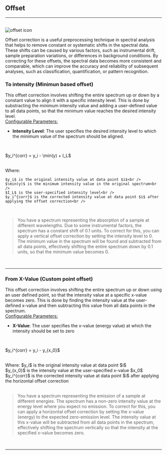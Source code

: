 
## Offset
<hr />
<br />
<Image src={`${imagePath}offset_icon.svg`} alt="offset icon" width={65} height={65} />

Offset correction is a useful preprocessing technique in spectral analysis that helps to remove constant or systematic shifts in the spectral data. These shifts can be caused by various factors, such as instrumental drift, sample preparation variations, or differences in background conditions. By correcting for these offsets, the spectral data becomes more consistent and comparable, which can improve the accuracy and reliability of subsequent analyses, such as classification, quantification, or pattern recognition.

### To intensity (Minimun based offset)

This offset correction involves shifting the entire spectrum up or down by a constant value to align it with a specific intensity level. This is done by substracting the minimum intensity value and adding a user-defined value to all data points, so that the minimum value reaches the desired intensity level.
<br />
<u>Configurable Parameters:</u>

- **Intensity Level**: The user specifies the desired intensity level to which the minimum value of the spectrum should be aligned.


<br />
<p style={{textAlign: 'center'}}>$y_i^{corr} = y_i - \min(y) + I_L$</p>
<br />
Where:

    $y_i$ is the original intensity value at data point $i$<br />
    $\min(y)$ is the minimum intensity value in the original spectrum<br />
    $I_L$ is the user-specified intensity level<br />
    $y_i^{corr}$ is the corrected intensity value at data point $i$ after applying the offset correction<br />
<br />

>You have a spectrum representing the absorption of a sample at different wavelengths. Due to some instrumental factors, the spectrum has a constant shift of 0.1 units. To correct for this, you can apply a vertical offset correction by setting the intensity level to 0. The minimum value in the spectrum will be found and subtracted from all data points, effectively shifting the entire spectrum down by 0.1 units, so that the minimum value becomes 0.
>
<br />
<hr />

### From X-Value (Custom point offset)

This offset correction involves shifting the entire spectrum up or down using an user defined point, so that the intensity value at a specific x-value becomes zero. This is done by finding the intensity value at the user-defined x-value and then subtracting this value from all data points in the spectrum.
<br />
<u>Configurable Parameters:</u>
<br />
- **X-Value**: The user specifies the x-value (energy value) at which the intensity should be set to zero

<br /> 
<p style={{textAlign: 'center'}}>$y_i^{corr} = y_i - y_{x_0}$</p> 
<br /> 
Where:
$y_i$ is the original intensity value at data point $i$<br />
$y_{x_0}$ is the intensity value at the user-specified x-value $x_0$<br />
$y_i^{corr}$ is the corrected intensity value at data point $i$ after applying the horizontal offset correction<br />
<br />

>You have a spectrum representing the emission of a sample at different energies. The spectrum has a non-zero intensity value at the energy level where you expect no emission. To correct for this, you can apply a horizontal offset correction by setting the x-value (energy) to the expected zero-emission level. The intensity value at this x-value will be subtracted from all data points in the spectrum, effectively shifting the spectrum vertically so that the intensity at the specified x-value becomes zero.
>


<br />
<hr />
<br />
<ImageLink href="/preprocessing/standardize" image={{alt: "standardize icon", src: `${imagePath}standardization_icon.svg`}} text="Standardize" />
<br />
<ImageLink href="/preprocessing/baseline-correction" image={{alt: "baseline icon", src: `${imagePath}baseline_icon.svg`}} text="Baseline" />
<br />
<ImageLink href="/preprocessing/smooth" image={{alt: "smooth icon", src: `${imagePath}smoothing_icon.svg`}} text="Smooth" />
<br />
<ImageLink href="/preprocessing/normalize" image={{alt: "normalize icon", src: `${imagePath}normalization_icon.svg`}} text="Normalize" />
<br />
<ImageLink href="/preprocessing/peak-detection" image={{alt: "peak detection icon", src: `${imagePath}peak_detection_icon.svg`}} text="Peaks" />
<br />
<ImageLink href="/preprocessing/derivative" image={{alt: "derivative icon", src: `${imagePath}derivative_icon.svg`}} text="Derivative" />